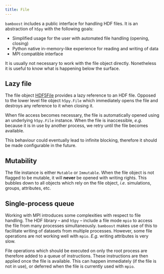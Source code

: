 ```yaml
---
title: File
---
```


`bamboost` includes a public interface for handling HDF files. It is an abstraction of
`h5py` with the following goals:

- Simplified usage for the user with automated file handling (opening, closing)
- Python native in-memory-like experience for reading and writing of data
- MPI compatible interface

::: {.callout-note}
It is usually not necessary to work with the file object directly.
Nonetheless it is useful to know what is happening below the surface.
:::

## Lazy file

The file object [HDF5File](/apidocs/core/hdf5/file#HDF5File) provides a lazy reference to
an HDF file. Opposed to the lower level file object `h5py.File` which immediately opens
the file and destroys any reference to it when closing it.

When file access becomes necessary, the file is automatically opened using an underlying
`h5py.File` instance. When the file is inaccessible, $e.g.$ because it is in use by
another process, we retry until the file becomes available.

::: {.callout-note}
This behaviour could eventually lead to infinite blocking, therefore it should be made
configurable in the future. 
:::


## Mutability

The file instance is either `Mutable` or `Immutable`. When the file object is not flagged
to be mutable, it will **never** be opened with writing rights.
This bubbles down to all objects which rely on the file object, $i.e.$ simulations,
groups, attributes, etc.


## Single-process queue

Working with MPI introduces some complexities with respect to file handling.
The HDF library -- and `h5py` --  include a file mode `mpio` to access the file from many
processes simultaneously.
`bamboost` makes use of this to facilitate writing of datasets from multiple processes.
However, some file operations are not working well with `mpio`. $E.g.$ writing attributes
is very slow. 

File operations which should be executed on only the root process are therefore added to a
queue of instructions. These instructions are then applied once the file is available.
This can happen immediately (if the file is not in use), or deferred when the file is
currently used with `mpio`.
